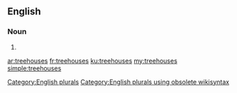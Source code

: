 {{also|tree houses}}
==English==

===Noun===
{{head|en}}

# {{plural of|treehouse}}

[[Category:English plurals]][[Category:English plurals using obsolete wikisyntax]]

[[ar:treehouses]]
[[fr:treehouses]]
[[ku:treehouses]]
[[my:treehouses]]
[[simple:treehouses]]